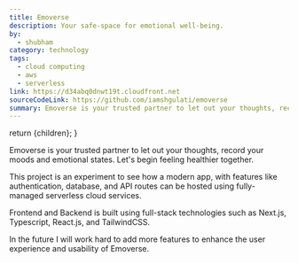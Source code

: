 ```yaml
---
title: Emoverse
description: Your safe-space for emotional well-being.
by:
  - shubham
category: technology
tags:
  - cloud computing
  - aws
  - serverless
link: https://d34abq0dnwt19t.cloudfront.net
sourceCodeLink: https://github.com/iamshgulati/emoverse
summary: Emoverse is your trusted partner to let out your thoughts, record your moods and emotional states. Let's begin feeling healthier together.
---
```



  return <ContentLayout metadata={metadata}>{children}</ContentLayout>;
}

Emoverse is your trusted partner to let out your thoughts, record your moods and emotional states. Let's begin feeling healthier together.

This project is an experiment to see how a modern app, with features like authentication, database, and API routes can be hosted using fully-managed serverless cloud services.

Frontend and Backend is built using full-stack technologies such as Next.js, Typescript, React.js, and TailwindCSS.

In the future I will work hard to add more features to enhance the user experience and usability of Emoverse.
